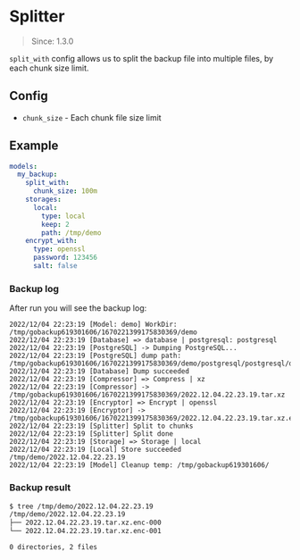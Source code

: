 # Splitter

> Since: 1.3.0

`split_with` config allows us to split the backup file into multiple files, by each chunk size limit.

## Config

- `chunk_size` - Each chunk file size limit

## Example

```yml
models:
  my_backup:
    split_with:
      chunk_size: 100m
    storages:
      local:
        type: local
        keep: 2
        path: /tmp/demo
    encrypt_with:
      type: openssl
      password: 123456
      salt: false
```

### Backup log

After run you will see the backup log:

```
2022/12/04 22:23:19 [Model: demo] WorkDir: /tmp/gobackup619301606/1670221399175830369/demo
2022/12/04 22:23:19 [Database] => database | postgresql: postgresql
2022/12/04 22:23:19 [PostgreSQL] -> Dumping PostgreSQL...
2022/12/04 22:23:19 [PostgreSQL] dump path: /tmp/gobackup619301606/1670221399175830369/demo/postgresql/postgresql/demo.sql
2022/12/04 22:23:19 [Database] Dump succeeded
2022/12/04 22:23:19 [Compressor] => Compress | xz
2022/12/04 22:23:19 [Compressor] -> /tmp/gobackup619301606/1670221399175830369/2022.12.04.22.23.19.tar.xz
2022/12/04 22:23:19 [Encryptor] => Encrypt | openssl
2022/12/04 22:23:19 [Encryptor] -> /tmp/gobackup619301606/1670221399175830369/2022.12.04.22.23.19.tar.xz.enc
2022/12/04 22:23:19 [Splitter] Split to chunks
2022/12/04 22:23:19 [Splitter] Split done
2022/12/04 22:23:19 [Storage] => Storage | local
2022/12/04 22:23:19 [Local] Store succeeded /tmp/demo/2022.12.04.22.23.19
2022/12/04 22:23:19 [Model] Cleanup temp: /tmp/gobackup619301606/
```

### Backup result

```bash
$ tree /tmp/demo/2022.12.04.22.23.19
/tmp/demo/2022.12.04.22.23.19
├── 2022.12.04.22.23.19.tar.xz.enc-000
└── 2022.12.04.22.23.19.tar.xz.enc-001

0 directories, 2 files
```
